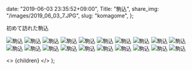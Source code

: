 
  date: "2019-06-03 23:35:52+09:00",
  Title: "駒込",
  share_img: "/images/2019_06_03_7.JPG",
  slug: "komagome",
};

初めて訪れた駒込

![駒込](/images/2019_06_03_1.JPG)
![駒込](/images/2019_06_03_2.JPG)
![駒込](/images/2019_06_03_3.JPG)
![駒込](/images/2019_06_03_4.JPG)
![駒込](/images/2019_06_03_5.JPG)
![駒込](/images/2019_06_03_6.JPG)
![駒込](/images/2019_06_03_7.JPG)
![駒込](/images/2019_06_03_8.JPG)
![駒込](/images/2019_06_03_9.JPG)
![駒込](/images/2019_06_03_10.JPG)
![駒込](/images/2019_06_03_11.JPG)
![駒込](/images/2019_06_03_12.JPG)
![駒込](/images/2019_06_03_13.JPG)
![駒込](/images/2019_06_03_14.JPG)
![駒込](/images/2019_06_03_15.JPG)
![駒込](/images/2019_06_03_16.JPG)
![駒込](/images/2019_06_04_1.JPG)
![駒込](/images/2019_06_04_2.JPG)
![駒込](/images/2019_06_04_3.JPG)
![駒込](/images/2019_06_04_4.JPG)

  <>
    <Head>
      <title>{meta.Title} | 異郷好実</title>
    </Head>
    <PostLayout meta={meta}>{children}</PostLayout>
  </>
);
